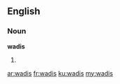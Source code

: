 ==English==

===Noun===
'''wadis'''

# {{plural of|wadi}}

[[ar:wadis]]
[[fr:wadis]]
[[ku:wadis]]
[[my:wadis]]
